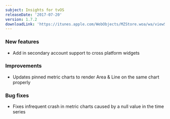 ```yaml
---
subject: Insights for tvOS
releaseDate: '2017-07-20'
version: 1.7.2
downloadLink: 'https://itunes.apple.com/WebObjects/MZStore.woa/wa/viewSoftware?id=1098396112&mt=8'
---
```


### New features

* Add in secondary account support to cross platform widgets

### Improvements

* Updates pinned metric charts to render Area & Line on the same chart properly

### Bug fixes

* Fixes infrequent crash in metric charts caused by a null value in the time series
